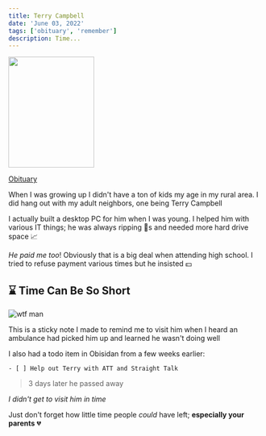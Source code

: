 ```yaml
---
title: Terry Campbell
date: 'June 03, 2022'
tags: ['obituary', 'remember']
description: Time...
---
```




  <Image
    src="https://dvg45c871tdz4.cloudfront.net/images/Terry-Campbell.jpg"
    width="170"
    height="220"
  />

[Obituary](https://www.tributearchive.com/obituaries/24908815/terry-campbell)

When I was growing up I didn't have a ton of kids my age in my rural area. I did hang out with my adult neighbors, one being Terry Campbell

I actually built a desktop PC for him when I was young. I helped him with various IT things; he was always ripping 📀s and needed more hard drive space 📈

_He paid me too_! Obviously that is a big deal when attending high school. I tried to refuse payment various times but he insisted 💵

## ⌛ Time Can Be So Short

  [//]: # (<Image)

[//]: # (  src="https://dvg45c871tdz4.cloudfront.net/images/PXL_20220531_143624589_2.jpg")

[//]: # (  width="282")

[//]: # (  height="286")

[//]: # (/>)

<div style={{width: 300, height: 300, position: 'relative'}}>
  <Image
    src="https://dvg45c871tdz4.cloudfront.net/images/PXL_20220531_143624589_2.jpg"
    alt="wtf man"
    layout='fill'
    objectFit='contain'
  />
</div>

This is a sticky note I made to remind me to visit him when I heard an ambulance had picked him up and learned he wasn't doing well

I also had a todo item in Obisidan from a few weeks earlier:
```
- [ ] Help out Terry with ATT and Straight Talk
```

> 3 days later he passed away

_I didn't get to visit him in time_

Just don't forget how little time people _could_ have left; __especially your parents__ 💔
